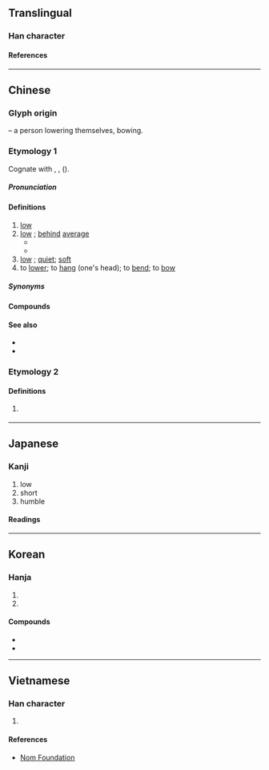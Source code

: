 {{character info}}
==Translingual==
{{stroke order|strokes=7}}

===Han character===
{{Han char|rn=9|rad=人|as=05|sn=7|four=22240|canj=OHPM,OHVI|ids=⿰亻氐}}

====References====
{{Han ref|kx=0098.080|dkj=00504|dj=0207.010|hdz=10137.040|uh=4F4E}}

----

==Chinese==
{{zh-forms}}

===Glyph origin===
{{Han etym}}
{{Han compound|人|alt1=亻|t1=man, person|氐|ls=psc|c1=s|c2=p}} – a person lowering themselves, bowing.

===Etymology 1===
Cognate with {{och-l|底|bottom}}, {{och-l|柢|root of a tree; base}}, {{cog|bo|མཐིལ||bottom; floor}} ({{zh-ref|Schuessler, 2007}}).

=====Pronunciation=====
{{zh-pron
|m=dī
|dg=ди1
|c=dai1
|h=pfs=tâi
|j=di1
|mn=te/xm:ti
|mn-t=di1
|w=1ti
|mc=y
|oc=y
|ma=y
|cat=a,v
}}

====Definitions====
{{zh-hanzi}}

# [[low]] {{gloss|of height}}
# [[low]] {{gloss|of quantity}}; [[behind]] [[average]]
#* {{zh-x|他們 抱怨 工資 過 低。|They complained that the wages were too '''low'''.}}
#* {{zh-x|低 糖 的 高 纖 豆漿|'''Low''' Sugar, High Fiber Soy Milk}}
# [[low]] {{gloss|of voice}}; [[quiet]]; [[soft]]
# to [[lower]]; to [[hang]] (one's head); to [[bend]]; to [[bow]]

=====Synonyms=====
{{zh-dial}}

====Compounds====
{{zh-der|低體溫症|低B|低壓|低能兒|低俗|低姿態|低鈉鹽|低等|低空|低顏|低速|做小伏低|低唱|低速檔|低等動物|低徊不已|低平|低氣壓|低檔|低額|低收入|低級趣味|低聲|最低工資|低賤|低血糖|低元音|低窪|低利|低啞|低薪|低點|低標準|低聲下氣|低潮|低頭屈膝|不顧高低|低溫|低階|低頭|低壓帶|低亞|低語|低謳|低淺|低年級|低胸|低三下四|低脂|低度|伏低做小|伏低|低能|低矮|低下|低音提琴|低首下心|低迷不振|低幼讀物|低智|低利率|偏低|低聲密語|低價|半低元音|忽高忽低|低姿勢|低鹽飲食|低溫殺菌|低微|低頭受縛|低欄|山高水低|低凹|低溫食品|低劣|低垂|低昂|低頻率|七高八低|壓低|低沉|不知高低|低心|低吟|低回|低估|低處|低級|低音|低溼|低靡|低谷|低徊|夜幕低垂|低地國|低物件|低眉|低迴|低嚷|低收入戶|低低|不識高低|低地|低筋麵粉|低血壓|低鬟|冷低壓|低落|低盪|使低嘴|低廉|低頭不語|低顏下膝|低頭喪氣|低進|低迷|低調|低緯度|低幼兒童|沒高沒低|淺斟低謳|手高手低|比個高低|牙縫高低|服低做小|知高識低|服低捋|眼高手低|眉高眼低|眉眼高低|眉低眼慢|熱帶低壓|斂首低眉|減低|淺斟低酌|淺斟低唱|撳頭低|腳高步低|若高若低|貶低|高高低低|高低槓|風吹草低|言語高低|降低|見高低|附耳低言|菩薩低眉|高低起伏|開低走高|高低不平|逢低承接|高低|開低走軟|輕偎低傍|開高走低|開低走低|調低|隨高就低|超低溫|言高語低|低碳|低碳經濟|低低地|低波|懸低:koân-kē;Min Nan}}

====See also====
* {{zh-l|矮}}
* {{zh-l|短}}

===Etymology 2===
{{zh-pron
|mn=qz:kě/tw,xm:kē/zz:kēe
|cat=a
}}


====Definitions====
{{zh-hanzi}}

# {{lb|zh|Hokkien}} {{zh-alt-form|下|tr=kē|low}}
{{zh-cat|Beginning}}

----

==Japanese==

===Kanji===
{{ja-kanji|grade=4|rs=人05}}

# low
# short
# humble

====Readings====
{{ja-readings
|goon=たい
|kanon=てい
|kun=ひく-い, ひく-まる, ひく-める
}}

----

==Korean==

===Hanja===
{{ko-hanja|낮다|낮을|저}}

# {{hanja form of|저|[[low]]}}
# {{hanja form of|저|[[cheap]]}}

====Compounds====
* {{ko-l|低廉|저렴|cheap}}
* {{ko-l|低速|저속|slow}}

----

==Vietnamese==

===Han character===
{{vi-readings|reading=[[đây]], [[đay]], [[đê]]|rs=人05}}

# {{rfdef|vi|sort=人05}}

====References====
* [http://nomfoundation.org/common/nom_details.php?codepoint=4f4e Nom Foundation]